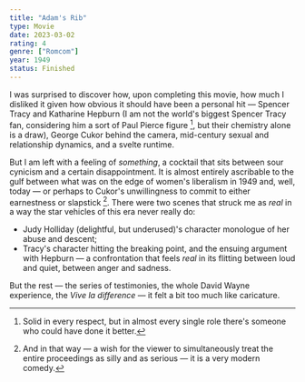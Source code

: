 ```yaml
---
title: "Adam's Rib"
type: Movie
date: 2023-03-02
rating: 4
genre: ["Romcom"]
year: 1949
status: Finished
---
```


I was surprised to discover how, upon completing this movie, how much I disliked it given
how obvious it should have been a personal hit — Spencer Tracy and Katharine Hepburn (I am
not the world's biggest Spencer Tracy fan, considering him a sort of Paul Pierce figure [^1],
but their chemistry alone is a draw), George Cukor behind the camera, mid-century sexual and
relationship dynamics, and a svelte runtime.

But I am left with a feeling of _something_, a cocktail that sits between sour cynicism and a
certain disappointment. It is almost entirely ascribable to the gulf between what was on the edge
of women's liberalism in 1949 and, well, today — or perhaps to Cukor's unwillingness to commit to
either earnestness or slapstick [^2]. There were two scenes that struck me as _real_ in a way the
star vehicles of this era never really do:

- Judy Holliday (delightful, but underused)'s character monologue of her abuse and descent;
- Tracy's character hitting the breaking point, and the ensuing argument with Hepburn — a confrontation
  that feels _real_ in its flitting between loud and quiet, between anger and sadness.

But the rest — the series of testimonies, the whole David Wayne experience, the _Vive la difference_ —
it felt a bit too much like caricature.

[^1]:
    Solid in every respect, but in almost every single role there's someone who could have
    done it better.

[^2]:
    And in that way — a wish for the viewer to simultaneously treat the entire proceedings as silly and
    as serious — it is a very modern comedy.
